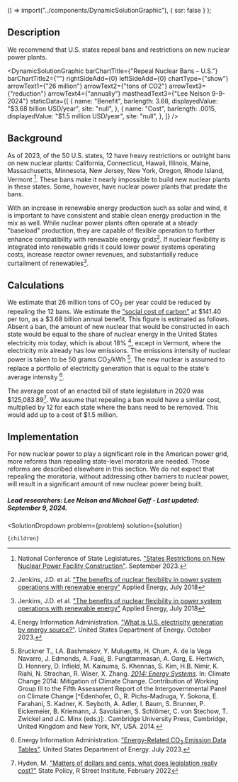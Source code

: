 
  () => import("../components/DynamicSolutionGraphic"),
  { ssr: false }
);


## Description
We recommend that U.S. states repeal bans and restrictions on new nuclear power plants.

<DynamicSolutionGraphic
  barChartTitle={"Repeal Nuclear Bans – U.S."}
  barChartTitle2={""}
  rightSideAdd={0}
  leftSideAdd={0}
  chartType={"show"}
  arrowText1={"26 million"}
  arrowText2={"tons of CO2"}
  arrowText3={"reduction"}
  arrowText4={"annually"}
  mastheadText3={"Lee Nelson 9-9-2024"}
 staticData={[
    {
     name: "Benefit",
      barlength: 3.68,
      displayedValue: "$3.68 billion USD/year",
      site: "null",
    },
    {
      name: "Cost",
      barlength: .0015,
      displayedValue: "$1.5 million USD/year",
      site: "null",
    },
  ]}
/>

## Background
As of 2023, of the 50 U.S. states, 12 have heavy restrictions or outright bans on new nuclear plants: California, Connecticut, Hawaii, Illinois, Maine, Massachusetts, Minnesota, New Jersey, New York, Oregon, Rhode Island, Vermont [^"1"]. These bans make it nearly impossible to build new nuclear plants in these states. Some, however, have nuclear power plants that predate the bans.

With an increase in renewable energy production such as solar and wind, it is important to have consistent and stable clean energy production in the mix as well. While nuclear power plants often operate at a steady "baseload" production, they are capable of flexible operation to further enhance compatibility with renewable energy grids[^"6"]. If nuclear flexibility is integrated into renewable grids it could lower power systems operating costs, increase reactor owner revenues, and substantially reduce curtailment of renewables[^"6"].

## Calculations
We estimate that 26 million tons of CO<sub>2</sub> per year could be reduced by repealing the 12 bans. We estimate the ["social cost of carbon"](https://www.urbancruiseship.org/energy/energy_socioeconomics/carbon_pricing_e) at $141.40 per ton, as a $3.68 billion annual benefit.
This figure is estimated as follows. Absent a ban, the amount of new nuclear that would be constructed in each state would be equal to the share of nuclear energy in the United States electricity mix today, which is about 18% [^"3"], except in Vermont, where the electricity mix already has low emissions. The emissions intensity of nuclear power is taken to be 50 grams CO<sub>2</sub>/kWh [^"2"]. The new nuclear is assumed to replace a portfolio of electricity generation that is equal to the state's average intensity [^"4"].

The average cost of an enacted bill of state legislature in 2020 was $125,083.89[^"5"]. We assume that repealing a ban would have a similar cost, multiplied by 12 for each state where the bans need to be removed. This would add up to a cost of $1.5 million.

## Implementation
For new nuclear power to play a significant role in the American power grid, more reforms than repealing state-level moratoria are needed. Those reforms are described elsewhere in this section. We do not expect that repealing the moratoria, without addressing other barriers to nuclear power, will result in a significant amount of new nuclear power being built.

##### Lead researchers: Lee Nelson and Michael Goff - Last updated: September 9, 2024.

[^"1"]: National Conference of State Legislatures. ["States Restrictions on New Nuclear Power Facility Construction"](https://www.ncsl.org/environment-and-natural-resources/states-restrictions-on-new-nuclear-power-facility-construction). September 2023.

[^"2"]: Bruckner T., I.A. Bashmakov, Y. Mulugetta, H. Chum, A. de la Vega Navarro, J. Edmonds, A. Faaij, B. Fungtammasan, A. Garg, E. Hertwich, D. Honnery, D. Infield, M. Kainuma, S. Khennas, S. Kim, H.B. Nimir, K. Riahi, N. Strachan, R. Wiser, X. Zhang. [*2014: Energy Systems*](https://www.ipcc.ch/site/assets/uploads/2018/02/ipcc_wg3_ar5_chapter7.pdf). In: Climate Change 2014: Mitigation of Climate Change. Contribution of Working Group III to the Fifth Assessment Report of the Intergovernmental Panel on Climate Change [^Edenhofer, O., R. Pichs-Madruga, Y. Sokona, E. Farahani, S. Kadner, K. Seyboth, A. Adler, I. Baum, S. Brunner, P. Eickemeier, B. Kriemann, J. Savolainen, S. Schlömer, C. von Stechow, T. Zwickel and J.C. Minx (eds.)]:. Cambridge University Press, Cambridge, United Kingdom and New York, NY, USA. 2014.

[^"3"]: Energy Information Administration. ["What is U.S. electricity generation by energy source?"](https://www.eia.gov/tools/faqs/faq.php?id=427&t=3). United States Department of Energy. October 2023.

[^"4"]: Energy Information Administration. ["Energy-Related CO<sub>2</sub> Emission Data Tables"](https://www.eia.gov/environment/emissions/state/). United States Department of Energy. July 2023.

[^"5"]: Hyden, M. ["Matters of dollars and cents, what does legislation really cost?"]( https://www.rstreet.org/commentary/matters-of-dollars-and-cents-what-does-legislation-really-cost/) State Policy, R Street Institute, February 2022

[^"6"]: Jenkins, J.D. et al. ["The benefits of nuclear flexibility in power system operations with renewable energy"](https://doi.org/10.1016/j.apenergy.2018.03.002) Applied Energy, July 2018


  <SolutionDropdown 
    problem={problem} 
    solution={solution}
  >
    {children}
  </SolutionDropdown>